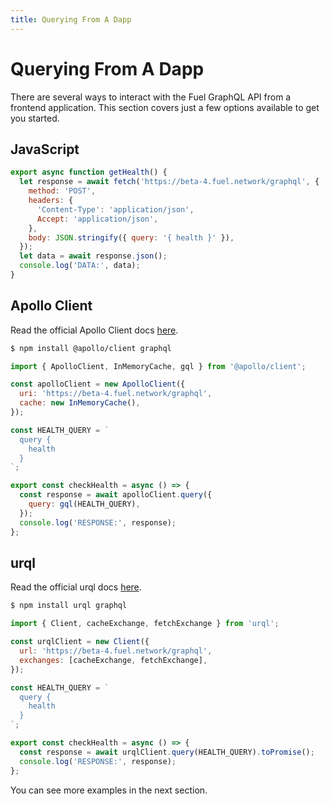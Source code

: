```yaml
---
title: Querying From A Dapp
---
```


# Querying From A Dapp

There are several ways to interact with the Fuel GraphQL API from a frontend application.
This section covers just a few options available to get you started.

## JavaScript

```javascript
export async function getHealth() {
  let response = await fetch('https://beta-4.fuel.network/graphql', {
    method: 'POST',
    headers: {
      'Content-Type': 'application/json',
      Accept: 'application/json',
    },
    body: JSON.stringify({ query: '{ health }' }),
  });
  let data = await response.json();
  console.log('DATA:', data);
}
```

## Apollo Client

Read the official Apollo Client docs [here](https://www.apollographql.com/apollo-client/).

```bash
$ npm install @apollo/client graphql
```

```javascript
import { ApolloClient, InMemoryCache, gql } from '@apollo/client';

const apolloClient = new ApolloClient({
  uri: 'https://beta-4.fuel.network/graphql',
  cache: new InMemoryCache(),
});

const HEALTH_QUERY = `
  query {
    health
  }
`;

export const checkHealth = async () => {
  const response = await apolloClient.query({
    query: gql(HEALTH_QUERY),
  });
  console.log('RESPONSE:', response);
};
```

## urql

Read the official urql docs [here](https://formidable.com/open-source/urql/).

```bash
$ npm install urql graphql
```

```javascript
import { Client, cacheExchange, fetchExchange } from 'urql';

const urqlClient = new Client({
  url: 'https://beta-4.fuel.network/graphql',
  exchanges: [cacheExchange, fetchExchange],
});

const HEALTH_QUERY = `
  query {
    health
  }
`;

export const checkHealth = async () => {
  const response = await urqlClient.query(HEALTH_QUERY).toPromise();
  console.log('RESPONSE:', response);
};
```

You can see more examples in the next section.
